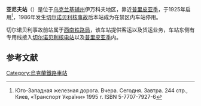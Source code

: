 {{Orphan|time=2017-11-25T13:53:46+00:00}}

{{Infobox Station
|Title=亚尼夫<br />{{lang|uk|Янів}}
|SubTitle=
|EngTitle=<!--選填-->
|EngSubTitle=<!--選填-->
|ImageName=Yaniv Railway Station.jpg
|ImageSize=250px
|Code=
|Operator=[[西南铁路局|西南铁路局]]（现已废弃）
|Line= 切尔尼戈夫 - 奥夫鲁奇段
|Place=[[乌克兰|乌克兰]][[基辅州|基辅州]]伊万科夫地区<br />{{coord|51.3943632|N|30.0576936|E|format=dms|display=inline,title}}
|StartDate=1925年
|Style=
|Elevation=
|RouteType=<!--Tra／CR／Metro／（留空）-->
}}
'''亚尼夫站'''（{{lang-uk|Янів|Ianiv}}）是位于[[乌克兰|乌克兰]][[基辅州|基辅州]]伊万科夫地区，靠近[[普里皮亚季|普里皮亚季]]，于1925年启用<ref>Юго-Западная железная дорога. Вчера. Сегодня. Завтра. 244 стр., Киев, «Транспорт України» 1995 г. ISBN 5-7707-7927-6</ref>，1986年发生[[切尔诺贝利核事故|切尔诺贝利核事故]]后本站成为在禁区内车站停用。

切尔诺贝利事故前站属于[[西南铁路局|西南铁路局]]，该车站提供客运以及货运业务，车站东侧有专用线接入[[切尔诺贝利核电站|切尔诺贝利核电站]]以及[[普里皮亚季|普里皮亚季]]内。

== 参考文献 ==
{{reflist}}

[[Category:烏克蘭鐵路車站|Category:烏克蘭鐵路車站]]